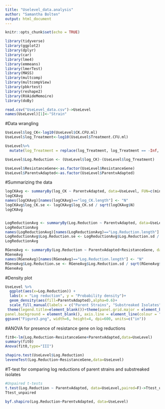 ```yaml
---
title: "Uselevel_data.analysis"
author: "Samantha Bolten"
output: html_document
---
```


```r
knitr::opts_chunk$set(echo = TRUE)
```

```r
library(tidyverse)
library(ggplot2)
library(dplyr)
library(car)
library(lme4)
library(emmeans)
library(lmerTest)
library(MASS)
library(multcomp)
library(multcompView)
library(pbkrtest)
library(reshape2)
library(RVAideMemoire)
library(doBy)
```

```r
read.csv("UseLevel_data.csv")->UseLevel
names(UseLevel)[1]<-"Strain"
```

#Data wrangling
```r
UseLevel$log_CK<-log10(UseLevel$CK.CFU.ml)
UseLevel$log_Treatment<-log10(UseLevel$Treatment.CFU.ml)

UseLevel%>%
  mutate(log_Treatment = replace(log_Treatment, log_Treatment == -Inf, 2))->UseLevel

UseLevel$Log.Reduction <- (UseLevel$log_CK)-(UseLevel$log_Treatment)

UseLevel$ResistanceGene<-as.factor(UseLevel$ResistanceGene)
UseLevel$ParentvAdapted<-as.factor(UseLevel$ParentvAdapted)
```

#Summarizing the data
```r
logCKAvg <- summaryBy(log_CK ~ ParentvAdapted, data=UseLevel, FUN=c(min,max,length,mean,sd))
logCKAvg
names(logCKAvg)[names(logCKAvg)=="log_CK.length"] <- "N"
logCKAvg$log_CK.se <- logCKAvg$log_CK.sd / sqrt(logCKAvg$N)
logCKAvg


LogReductionAvg <- summaryBy(Log.Reduction ~ ParentvAdapted, data=UseLevel, FUN=c(min,max,length,mean,sd))
LogReductionAvg
names(LogReductionAvg)[names(LogReductionAvg)=="Log.Reduction.length"] <- "N"
LogReductionAvg$Log.Reduction.se <- LogReductionAvg$Log.Reduction.sd / sqrt(LogReductionAvg$N)
LogReductionAvg

RGeneAvg <- summaryBy(Log.Reduction ~ ParentvAdapted+ResistanceGene, data=UseLevel, FUN=c(min,max,length,mean,sd))
RGeneAvg
names(RGeneAvg)[names(RGeneAvg)=="Log.Reduction.length"] <- "N"
RGeneAvg$Log.Reduction.se <- RGeneAvg$Log.Reduction.sd / sqrt(RGeneAvg$N)
RGeneAvg

```

#Density plot
```r
UseLevel %>%
  ggplot(aes(x=Log.Reduction)) +
  labs(x = "Log reduction", y = "Probability density")+
  geom_density(aes(fill=ParentvAdapted),alpha=0.6)+
  scale_fill_manual(labels = c("Parent Strains", "Substreaked Isolates"),values=c("grey0","grey81"))+
 theme(legend.title=element_blank())+theme(panel.grid.major = element_blank(), panel.grid.minor = element_blank(),
panel.background = element_blank(), axis.line = element_line(colour = "black"), legend.text.align = 0)
ggsave("Figure3.png", width=6, height=4, dpi=600, units=c("in"))

```

#ANOVA for presence of resistance gene on log reductions
```r
fit0<-lm(Log.Reduction~ResistanceGene+ParentvAdapted,data=UseLevel)
summary(fit0)
Anova(fit0,type="III")

shapiro.test(UseLevel$Log.Reduction)
leveneTest(Log.Reduction~ResistanceGene,data=UseLevel)
```

#T-test for comparing log reductions of parent strains and substreaked isolates 
```r
#Unpaired t-tests
t.test(Log.Reduction ~ ParentvAdapted, data=UseLevel,paired=F)->Ttest_unpaired
Ttest_unpaired

byf.shapiro(Log.Reduction~ParentvAdapted, data=UseLevel)
```


